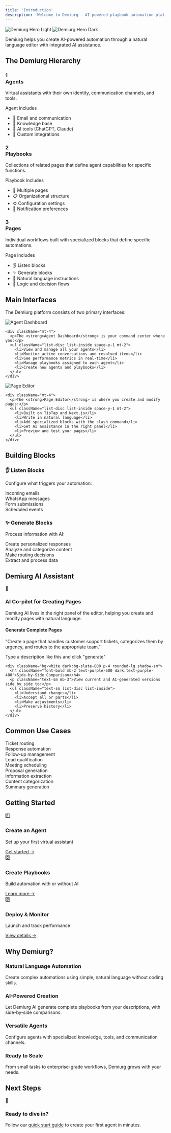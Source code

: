 ```yaml
---
title: 'Introduction'
description: 'Welcome to Demiurg - AI-powered playbook automation platform'
---
```


<img
  className="block dark:hidden"
  src="/images/hero-light.png"
  alt="Demiurg Hero Light"
/>
<img
  className="hidden dark:block"
  src="/images/hero-dark.png"
  alt="Demiurg Hero Dark"
/>

<div className="bg-blue-50 dark:bg-blue-900/20 p-4 rounded-lg mb-8 border-l-4 border-blue-500">
  <p className="font-medium">Demiurg helps you create AI-powered automation through a natural language editor with integrated AI assistance.</p>
</div>

## The Demiurg Hierarchy

<div className="grid grid-cols-1 md:grid-cols-3 gap-4 mb-8">
  <div className="bg-slate-50 dark:bg-slate-800 p-6 rounded-lg shadow-sm border border-slate-200 dark:border-slate-700">
    <h3 className="text-xl font-bold mb-2 flex items-center text-blue-600 dark:text-blue-400">
      <div className="w-8 h-8 flex items-center justify-center bg-blue-100 dark:bg-blue-900 rounded-full mr-2">1</div>
      Agents
    </h3>
    <p className="mb-3">Virtual assistants with their own identity, communication channels, and tools.</p>
    <div className="text-xs font-medium text-blue-700 dark:text-blue-300 uppercase tracking-wider mb-2">Agent includes</div>
    <ul className="space-y-1 text-sm">
      <li className="flex items-center">
        <span className="mr-2">📧</span> Email and communication
      </li>
      <li className="flex items-center">
        <span className="mr-2">🧠</span> Knowledge base
      </li>
      <li className="flex items-center">
        <span className="mr-2">🔧</span> AI tools (ChatGPT, Claude)
      </li>
      <li className="flex items-center">
        <span className="mr-2">🔌</span> Custom integrations
      </li>
    </ul>
  </div>
  
  <div className="bg-slate-50 dark:bg-slate-800 p-6 rounded-lg shadow-sm border border-slate-200 dark:border-slate-700">
    <h3 className="text-xl font-bold mb-2 flex items-center text-green-600 dark:text-green-400">
      <div className="w-8 h-8 flex items-center justify-center bg-green-100 dark:bg-green-900 rounded-full mr-2">2</div>
      Playbooks
    </h3>
    <p className="mb-3">Collections of related pages that define agent capabilities for specific functions.</p>
    <div className="text-xs font-medium text-green-700 dark:text-green-300 uppercase tracking-wider mb-2">Playbook includes</div>
    <ul className="space-y-1 text-sm">
      <li className="flex items-center">
        <span className="mr-2">📄</span> Multiple pages
      </li>
      <li className="flex items-center">
        <span className="mr-2">📋</span> Organizational structure
      </li>
      <li className="flex items-center">
        <span className="mr-2">⚙️</span> Configuration settings
      </li>
      <li className="flex items-center">
        <span className="mr-2">🔔</span> Notification preferences
      </li>
    </ul>
  </div>
  
  <div className="bg-slate-50 dark:bg-slate-800 p-6 rounded-lg shadow-sm border border-slate-200 dark:border-slate-700">
    <h3 className="text-xl font-bold mb-2 flex items-center text-purple-600 dark:text-purple-400">
      <div className="w-8 h-8 flex items-center justify-center bg-purple-100 dark:bg-purple-900 rounded-full mr-2">3</div>
      Pages
    </h3>
    <p className="mb-3">Individual workflows built with specialized blocks that define specific automations.</p>
    <div className="text-xs font-medium text-purple-700 dark:text-purple-300 uppercase tracking-wider mb-2">Page includes</div>
    <ul className="space-y-1 text-sm">
      <li className="flex items-center">
        <span className="mr-2">👂</span> Listen blocks
      </li>
      <li className="flex items-center">
        <span className="mr-2">✨</span> Generate blocks
      </li>
      <li className="flex items-center">
        <span className="mr-2">📝</span> Natural language instructions
      </li>
      <li className="flex items-center">
        <span className="mr-2">🔄</span> Logic and decision flows
      </li>
    </ul>
  </div>
</div>

## Main Interfaces

The Demiurg platform consists of two primary interfaces:

<Tabs>
  <Tab title="Agent Dashboard">
    <Frame>
      <img src="/images/agent-dashboard.png" alt="Agent Dashboard" className="rounded-lg" />
    </Frame>
    
    <div className="mt-4">
      <p>The <strong>Agent Dashboard</strong> is your command center where you:</p>
      <ul className="list-disc list-inside space-y-1 mt-2">
        <li>View and manage all your agents</li>
        <li>Monitor active conversations and resolved items</li>
        <li>See performance metrics in real-time</li>
        <li>Manage playbooks assigned to each agent</li>
        <li>Create new agents and playbooks</li>
      </ul>
    </div>
  </Tab>
  
  <Tab title="Page Editor">
    <Frame>
      <img src="/images/page-editor.png" alt="Page Editor" className="rounded-lg" />
    </Frame>
    
    <div className="mt-4">
      <p>The <strong>Page Editor</strong> is where you create and modify pages:</p>
      <ul className="list-disc list-inside space-y-1 mt-2">
        <li>Built on TipTap and Next.js</li>
        <li>Write in natural language</li>
        <li>Add specialized blocks with the slash command</li>
        <li>Get AI assistance in the right panel</li>
        <li>Preview and test your pages</li>
      </ul>
    </div>
  </Tab>
</Tabs>

## Building Blocks

<div className="grid grid-cols-1 md:grid-cols-2 gap-6 mt-4">
  <div className="bg-purple-50 dark:bg-purple-900/20 p-4 rounded-lg">
    <h3 className="font-bold flex items-center mb-3">
      <span className="mr-2 text-xl">👂</span> Listen Blocks
    </h3>
    <p className="mb-3">Configure what triggers your automation:</p>
    <div className="space-y-2">
      <div className="bg-white dark:bg-slate-800 p-2 rounded text-sm border border-purple-200 dark:border-purple-900">Incoming emails</div>
      <div className="bg-white dark:bg-slate-800 p-2 rounded text-sm border border-purple-200 dark:border-purple-900">WhatsApp messages</div>
      <div className="bg-white dark:bg-slate-800 p-2 rounded text-sm border border-purple-200 dark:border-purple-900">Form submissions</div>
      <div className="bg-white dark:bg-slate-800 p-2 rounded text-sm border border-purple-200 dark:border-purple-900">Scheduled events</div>
    </div>
  </div>
  
  <div className="bg-purple-50 dark:bg-purple-900/20 p-4 rounded-lg">
    <h3 className="font-bold flex items-center mb-3">
      <span className="mr-2 text-xl">✨</span> Generate Blocks
    </h3>
    <p className="mb-3">Process information with AI:</p>
    <div className="space-y-2">
      <div className="bg-white dark:bg-slate-800 p-2 rounded text-sm border border-purple-200 dark:border-purple-900">Create personalized responses</div>
      <div className="bg-white dark:bg-slate-800 p-2 rounded text-sm border border-purple-200 dark:border-purple-900">Analyze and categorize content</div>
      <div className="bg-white dark:bg-slate-800 p-2 rounded text-sm border border-purple-200 dark:border-purple-900">Make routing decisions</div>
      <div className="bg-white dark:bg-slate-800 p-2 rounded text-sm border border-purple-200 dark:border-purple-900">Extract and process data</div>
    </div>
  </div>
</div>

## Demiurg AI Assistant

<div className="bg-gradient-to-r from-indigo-50 to-purple-50 dark:from-indigo-900/20 dark:to-purple-900/20 p-6 rounded-lg mb-6 mt-6">
  <div className="flex flex-col md:flex-row items-start md:items-center mb-4">
    <div className="text-3xl mr-4 mb-2 md:mb-0">🧠</div>
    <div>
      <h3 className="font-bold text-lg">AI Co-pilot for Creating Pages</h3>
      <p className="text-sm mt-1">Demiurg AI lives in the right panel of the editor, helping you create and modify pages with natural language.</p>
    </div>
  </div>
  
  <div className="grid grid-cols-1 md:grid-cols-2 gap-4">
    <div className="bg-white dark:bg-slate-800 p-4 rounded-lg shadow-sm">
      <h4 className="font-bold mb-2 text-purple-600 dark:text-purple-400">Generate Complete Pages</h4>
      <div className="text-sm italic bg-slate-50 dark:bg-slate-900 p-3 rounded border border-slate-200 dark:border-slate-700 mb-2">
        "Create a page that handles customer support tickets, categorizes them by urgency, and routes to the appropriate team."
      </div>
      <p className="text-xs">Type a description like this and click "generate"</p>
    </div>
    
    <div className="bg-white dark:bg-slate-800 p-4 rounded-lg shadow-sm">
      <h4 className="font-bold mb-2 text-purple-600 dark:text-purple-400">Side-by-Side Comparison</h4>
      <p className="text-sm mb-3">View current and AI-generated versions side by side to:</p>
      <ul className="text-sm list-disc list-inside">
        <li>Understand changes</li>
        <li>Accept all or parts</li>
        <li>Make adjustments</li>
        <li>Preserve history</li>
      </ul>
    </div>
  </div>
</div>

## Common Use Cases

<CardGroup cols={3}>
  <Card title="Customer Support" icon="headset">
    <div className="space-y-2 mt-2">
      <div className="text-xs bg-slate-100 dark:bg-slate-800 p-2 rounded">Ticket routing</div>
      <div className="text-xs bg-slate-100 dark:bg-slate-800 p-2 rounded">Response automation</div>
      <div className="text-xs bg-slate-100 dark:bg-slate-800 p-2 rounded">Follow-up management</div>
    </div>
  </Card>
  <Card title="Sales Automation" icon="shopping-cart">
    <div className="space-y-2 mt-2">
      <div className="text-xs bg-slate-100 dark:bg-slate-800 p-2 rounded">Lead qualification</div>
      <div className="text-xs bg-slate-100 dark:bg-slate-800 p-2 rounded">Meeting scheduling</div>
      <div className="text-xs bg-slate-100 dark:bg-slate-800 p-2 rounded">Proposal generation</div>
    </div>
  </Card>
  <Card title="Document Processing" icon="file-lines">
    <div className="space-y-2 mt-2">
      <div className="text-xs bg-slate-100 dark:bg-slate-800 p-2 rounded">Information extraction</div>
      <div className="text-xs bg-slate-100 dark:bg-slate-800 p-2 rounded">Content categorization</div>
      <div className="text-xs bg-slate-100 dark:bg-slate-800 p-2 rounded">Summary generation</div>
    </div>
  </Card>
</CardGroup>

## Getting Started

<div className="grid grid-cols-1 md:grid-cols-3 gap-4 my-6">
  <div className="bg-gradient-to-br from-blue-50 to-blue-100 dark:from-blue-900/20 dark:to-blue-800/20 p-6 rounded-lg shadow-sm">
    <div className="text-3xl mb-2">1️⃣</div>
    <h3 className="text-lg font-bold mb-1">Create an Agent</h3>
    <p className="text-sm mb-3">Set up your first virtual assistant</p>
    <a href="/tutorials/quick-start" className="text-blue-600 dark:text-blue-400 text-sm font-medium hover:underline">Get started →</a>
  </div>
  <div className="bg-gradient-to-br from-green-50 to-green-100 dark:from-green-900/20 dark:to-green-800/20 p-6 rounded-lg shadow-sm">
    <div className="text-3xl mb-2">2️⃣</div>
    <h3 className="text-lg font-bold mb-1">Create Playbooks</h3>
    <p className="text-sm mb-3">Build automation with or without AI</p>
    <a href="/playbooks/overview" className="text-green-600 dark:text-green-400 text-sm font-medium hover:underline">Learn more →</a>
  </div>
  <div className="bg-gradient-to-br from-purple-50 to-purple-100 dark:from-purple-900/20 dark:to-purple-800/20 p-6 rounded-lg shadow-sm">
    <div className="text-3xl mb-2">3️⃣</div>
    <h3 className="text-lg font-bold mb-1">Deploy & Monitor</h3>
    <p className="text-sm mb-3">Launch and track performance</p>
    <a href="/advanced/monitoring" className="text-purple-600 dark:text-purple-400 text-sm font-medium hover:underline">View details →</a>
  </div>
</div>

## Why Demiurg?

<CardGroup cols={2}>
  <Card>
    <div className="border-l-4 border-orange-500 pl-4">
      <h3 className="font-bold mb-2">Natural Language Automation</h3>
      <p>Create complex automations using simple, natural language without coding skills.</p>
    </div>
  </Card>
  <Card>
    <div className="border-l-4 border-pink-500 pl-4">
      <h3 className="font-bold mb-2">AI-Powered Creation</h3>
      <p>Let Demiurg AI generate complete playbooks from your descriptions, with side-by-side comparisons.</p>
    </div>
  </Card>
  <Card>
    <div className="border-l-4 border-indigo-500 pl-4">
      <h3 className="font-bold mb-2">Versatile Agents</h3>
      <p>Configure agents with specialized knowledge, tools, and communication channels.</p>
    </div>
  </Card>
  <Card>
    <div className="border-l-4 border-emerald-500 pl-4">
      <h3 className="font-bold mb-2">Ready to Scale</h3>
      <p>From small tasks to enterprise-grade workflows, Demiurg grows with your needs.</p>
    </div>
  </Card>
</CardGroup>

<div className="mt-8">
  <h2 className="mb-4">Next Steps</h2>
  <div className="bg-slate-50 dark:bg-slate-800 p-4 rounded-lg border border-slate-200 dark:border-slate-700">
    <div className="flex items-center">
      <div className="text-2xl mr-3">🚀</div>
      <div>
        <h3 className="font-bold">Ready to dive in?</h3>
        <p className="text-sm mt-1">Follow our <a href="/tutorials/quick-start" className="text-blue-600 dark:text-blue-400 hover:underline">quick start guide</a> to create your first agent in minutes.</p>
      </div>
    </div>
  </div>
</div>